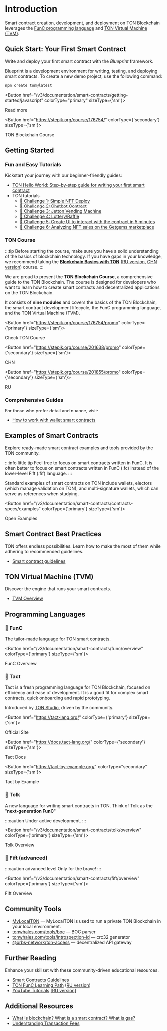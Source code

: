 
# Introduction

Smart contract creation, development, and deployment on TON Blockchain leverages the [FunC programming language](/v3/documentation/smart-contracts/overview#-func) and [TON Virtual Machine (TVM)](/v3/documentation/smart-contracts/overview#ton-virtual-machine-tvm).

## Quick Start: Your First Smart Contract

Write and deploy your first smart contract with the *Blueprint* framework.

Blueprint is a development environment for writing, testing, and deploying smart contracts.
To create a new demo project, use the following command:

```bash
npm create ton@latest
```


<Button href="/v3/documentation/smart-contracts/getting-started/javascript" colorType="primary" sizeType={'sm'}>

Read more

</Button>


<Button href="https://stepik.org/course/176754/" colorType={'secondary'} sizeType={'sm'}>

TON Blockchain Course

</Button>



## Getting Started

### Fun and Easy Tutorials

Kickstart your journey with our beginner-friendly guides:
* [TON Hello World: Step-by-step guide for writing your first smart contract](https://ton-community.github.io/tutorials/02-contract/)
* TON tutorials
  - [🚩 Challenge 1: Simple NFT Deploy](https://github.com/romanovichim/TONQuest1)
  - [🚩 Challenge 2: Chatbot Contract](https://github.com/romanovichim/TONQuest2)
  - [🚩 Challenge 3: Jetton Vending Machine](https://github.com/romanovichim/TONQuest3)
  - [🚩 Challenge 4: Lottery/Raffle](https://github.com/romanovichim/TONQuest4)
  - [🚩 Challenge 5: Create UI to interact with the contract in 5 minutes](https://github.com/romanovichim/TONQuest5)
  - [🚩 Challenge 6: Analyzing NFT sales on the Getgems marketplace](https://github.com/romanovichim/TONQuest6)

### TON Course

:::tip
Before starting the course, make sure you have a solid understanding of the basics of blockchain technology. If you have gaps in your knowledge, we recommend taking the [**Blockchain Basics with TON**](https://stepik.org/course/201294/promo) ([RU version](https://stepik.org/course/202221/), [CHN version](https://stepik.org/course/200976/)) course.
:::

We are proud to present the __TON Blockchain Course__, a comprehensive guide to the TON Blockchain. The course is designed for developers who want to learn how to create smart contracts and decentralized applications on the TON Blockchain.

It consists of __nine modules__ and covers the basics of the TON Blockchain, the smart contract development lifecycle, the FunC programming language, and the TON Virtual Machine (TVM).

<Button href="https://stepik.org/course/176754/promo"
        colorType={'primary'} sizeType={'sm'}>

Check TON Course

</Button>


<Button href="https://stepik.org/course/201638/promo"
        colorType={'secondary'} sizeType={'sm'}>

CHN

</Button>


<Button href="https://stepik.org/course/201855/promo"
        colorType={'secondary'} sizeType={'sm'}>

RU

</Button>


### Comprehensive Guides

For those who prefer detail and nuance, visit:

* [How to work with wallet smart contracts](/v3/guidelines/smart-contracts/howto/wallet)



## Examples of Smart Contracts

Explore ready-made smart contract examples and tools provided by the TON community.

:::info little tip
Feel free to focus on smart contracts written in FunC. It is often better to focus on smart contracts written in FunC (.fc) instead of the lower-level Fift (.fif) language.
:::

Standard examples of smart contracts on TON include wallets, electors (which manage validation on TON), and multi-signature wallets, which can serve as references when studying.


<Button href="/v3/documentation/smart-contracts/contracts-specs/examples" colorType={'primary'} sizeType={'sm'}>

Open Examples

</Button>



## Smart Contract Best Practices

TON offers endless possibilities. Learn how to make the most of them while adhering to recommended guidelines.

* [Smart contract guidelines](/v3/guidelines/smart-contracts/guidelines)

## TON Virtual Machine (TVM)

Discover the engine that runs your smart contracts.

- [TVM Overview](/v3/documentation/tvm/tvm-overview)



## Programming Languages

### 📘 FunC

The tailor-made language for TON smart contracts.


<Button href="/v3/documentation/smart-contracts/func/overview" colorType={'primary'} sizeType={'sm'}>

FunC Overview

</Button>


### 📒 Tact

Tact is a fresh programming language for TON Blockchain, focused on efficiency and ease of development. It is a good fit for complex smart contracts, quick onboarding and rapid prototyping.

Introduced by [TON Studio](https://tonstudio.io), driven by the community.

<Button href="https://tact-lang.org/"
        colorType={'primary'} sizeType={'sm'}>

Official Site

</Button>

<Button href="https://docs.tact-lang.org/"
        colorType={'secondary'} sizeType={'sm'}>

Tact Docs

</Button>

<Button href="https://tact-by-example.org/"
        colorType="secondary" sizeType={'sm'}>

Tact by Example

</Button>

### 📗 Tolk

A new language for writing smart contracts in TON. Think of Tolk as the "**next‑generation FunC**"

:::caution
Under active development.
:::

<Button href="/v3/documentation/smart-contracts/tolk/overview" colorType={'primary'} sizeType={'sm'}>

Tolk Overview

</Button>

### 📕 Fift (advanced)

:::caution advanced level
Only for the brave!
:::


<Button href="/v3/documentation/smart-contracts/fift/overview" colorType={'primary'} sizeType={'sm'}>

Fift Overview

</Button>


## Community Tools

* [MyLocalTON](/v3/guidelines/nodes/running-nodes/running-a-local-ton) — MyLocalTON is used to run a private TON Blockchain in your local environment.
* [tonwhales.com/tools/boc](https://tonwhales.com/tools/boc) — BOC parser
* [tonwhales.com/tools/introspection-id](https://tonwhales.com/tools/introspection-id) — crc32 generator
* [@orbs-network/ton-access](https://www.orbs.com/ton-access/) — decentralized API gateway


## Further Reading

Enhance your skillset with these community-driven educational resources.

* [Smart Contracts Guidelines](/v3/guidelines/smart-contracts/guidelines)
* [TON FunC Learning Path](https://blog.ton.org/func-journey) ([RU version](https://github.com/romanovichim/TonFunClessons_ru))
* [YouTube Tutorials](https://www.youtube.com/@TONDevStudy) [[RU version]](https://www.youtube.com/@WikiMar)


## Additional Resources

* [What is blockchain? What is a smart contract? What is gas?](https://blog.ton.org/what-is-blockchain)
* [Understanding Transaction Fees](/v3/guidelines/smart-contracts/fee-calculation)

